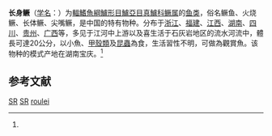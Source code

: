 {{Speciesbox
| name = 长身鳜
| status = DD
| status_system = IUCN3.1
| image = 
| genus = Siniperca
| species = roulei
| authority = (Wu, 1930)<ref name='id7051'>{{cite web| url =http://www.bioinfo.cn/db05/BjdwSpecies.php?action=view&id=7051| title =长身鳜| work =《中国动物物种编目数据库》| publisher =中国科学院微生物研究所| author =中国科学院动物研究所| accessdate =2009-04-16| deadurl =yes| archiveurl =https://web.archive.org/web/20160305004110/http://www.bioinfo.cn/db05/BjdwSpecies.php?action=view&id=7051| archivedate =2016-03-05}}</ref>
| synonyms = *''Coreosiniperca roulei, Wu, 1930 ''
}}

'''长身鳜'''（[[学名|学名]]：{{lang|la|''Siniperca roulei''}}）为[[輻鰭魚綱|輻鰭魚綱]][[鱸形目|鱸形目]][[鱸亞目|鱸亞目]][[真鱸科|真鱸科]][[鳜属|鳜属]]的[[鱼类|鱼类]]，俗名鳜鱼、火烧鳜、长体鳜、尖嘴鳜，是中国的特有物种。分布于[[浙江|浙江]]、[[福建|福建]]、[[江西|江西]]、[[湖南|湖南]]、[[四川|四川]]、[[贵州|贵州]]、[[广西|广西]]等，多见于江河中上游以及喜生活于石灰岩地区的流水河流中，體長可達20公分，以小魚、[[甲殼類|甲殼類]]及[[昆蟲|昆蟲]]為食，生活習性不明，可做為觀賞魚。该物种的模式产地在湖南宝庆。<ref name='id7051'/>

== 参考文献 ==
{{reflist}}

{{Wikispecies|Coreosiniperca roulei}}
{{Taxonbar|from=Q5612670}}

[[Category:IUCN红色名录数据缺乏物种|SR]]
[[Category:觀賞魚|SR]]
[[Category:鱖屬|roulei]]


{{鱸形目小作品}}